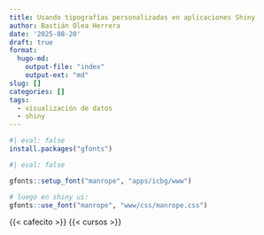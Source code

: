 ```yaml
---
title: Usando tipografías personalizadas en aplicaciones Shiny
author: Bastián Olea Herrera
date: '2025-08-20'
draft: true
format:
  hugo-md:
    output-file: "index"
    output-ext: "md"
slug: []
categories: []
tags:
  - visualización de datos
  - shiny
---
```



```r
#| eval: false
install.packages("gfonts")
```

```r
#| eval: false

gfonts::setup_font("manrope", "apps/icbg/www")

# luego en shiny ui:
gfonts::use_font("manrope", "www/css/manrope.css")
```


{{< cafecito >}}
{{< cursos >}}